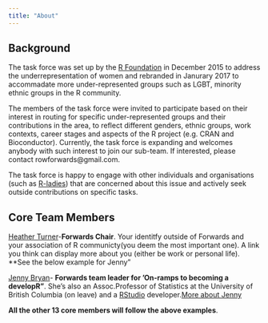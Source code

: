 ```yaml
---
title: "About"
---
```


## Background

The task force was set up by the [R Foundation](https://www.r-project.org/foundation/) in December 2015 to address the underrepresentation of women and rebranded in Janurary 2017 to accommadate more under-represented groups such as LGBT, minority ethnic groups in the R community.

The members of the task force were invited to participate based on their interest in routing for specific under-represented groups and their contributions in the area, to reflect different genders, ethnic groups, work contexts, career stages and aspects of the R project (e.g. CRAN and Bioconductor). Currently, the task force is expanding and welcomes anybody with such interest to join our sub-team. If interested, please contact rowforwards@gmail.com. 

The task force is happy to engage with other individuals and organisations (such as [R-ladies](http://r-ladies.org)) that are concerned about this issue and actively seek outside contributions on specific tasks. 

## Core Team Members

[Heather Turner](linkedin Page)-**Forwards Chair**. Your identitfy outside of Forwards and your association of R communicty(you deem the most important one). A link you think can display more about you (either be work or personal life). **See the below example for Jenny"

[Jenny Bryan](LinkedIn page)- **Forwards team leader for 'On-ramps to becoming a developR"**. She's also an Assoc.Professor of Statistics at the University of British Columbia (on leave) and a [RStudio](https://www.rstudio.com) developer.[More about Jenny ](https://www.stat.ubc.ca/~jenny/)

**All the other 13 core members will follow the above examples**. 




